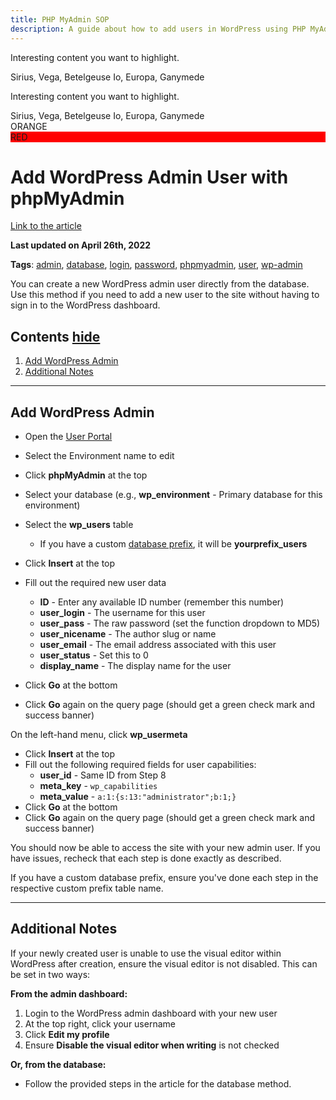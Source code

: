```yaml
---
title: PHP MyAdmin SOP
description: A guide about how to add users in WordPress using PHP MyAdmin
---
```



<Card title="Check this out">Interesting content you want to highlight.</Card>

<CardGrid>
  <Card title="Stars" icon="star">
    Sirius, Vega, Betelgeuse
  </Card>
  <Card title="Moons" icon="moon">
    Io, Europa, Ganymede
  </Card>
</CardGrid>

<Card title="Jordans card">Interesting content you want to highlight.</Card>

<CardGrid>
  <Card title="Stars" icon="star">
    Sirius, Vega, Betelgeuse
  </Card>
  <Card title="Moons" icon="moon">
    Io, Europa, Ganymede
  </Card>
</CardGrid>

<div class="jordan-card">ORANGE</div>
<div class="jordan-card" style="background-color:red;">
  RED
</div>

# **Add WordPress Admin User with phpMyAdmin**

[Link to the article](https://wpengine.com/support/add-admin-user-phpmyadmin/)

**Last updated on April 26th, 2022**

**Tags**: [admin](https://wpengine.com/support-tag/admin), [database](https://wpengine.com/support-tag/database), [login](https://wpengine.com/support-tag/login), [password](https://wpengine.com/support-tag/password), [phpmyadmin](https://wpengine.com/support-tag/phpmyadmin), [user](https://wpengine.com/support-tag/user), [wp-admin](https://wpengine.com/support-tag/wp-admin)

You can create a new WordPress admin user directly from the database. Use this method if you need to add a new user to the site without having to sign in to the WordPress dashboard.

## **Contents** [hide](https://wpengine.com/support/add-admin-user-phpmyadmin/#)

1. [Add WordPress Admin](https://wpengine.com/support/add-admin-user-phpmyadmin/#Add_WordPress_Admin)
2. [Additional Notes](https://wpengine.com/support/add-admin-user-phpmyadmin/#Additional_Notes)

---

## **Add WordPress Admin**

- Open the [User Portal](https://my.wpengine.com/sites)
- Select the Environment name to edit
- Click **phpMyAdmin** at the top

- Select your database (e.g., **wp_environment** - Primary database for this environment)
- Select the **wp_users** table
  - If you have a custom [database prefix](https://codex.wordpress.org/Creating_Tables_with_Plugins#Database_Table_Prefix), it will be **yourprefix_users**
- Click **Insert** at the top
- Fill out the required new user data
  - **ID** - Enter any available ID number (remember this number)
  - **user_login** - The username for this user
  - **user_pass** - The raw password (set the function dropdown to MD5)
  - **user_nicename** - The author slug or name
  - **user_email** - The email address associated with this user
  - **user_status** - Set this to 0
  - **display_name** - The display name for the user
- Click **Go** at the bottom
- Click **Go** again on the query page (should get a green check mark and success banner)

On the left-hand menu, click **wp_usermeta**

- Click **Insert** at the top
- Fill out the following required fields for user capabilities:
  - **user_id** - Same ID from Step 8
  - **meta_key** - `wp_capabilities`
  - **meta_value** - `a:1:{s:13:"administrator";b:1;}`
- Click **Go** at the bottom
- Click **Go** again on the query page (should get a green check mark and success banner)

You should now be able to access the site with your new admin user. If you have issues, recheck that each step is done exactly as described.

If you have a custom database prefix, ensure you've done each step in the respective custom prefix table name.

---

## **Additional Notes**

If your newly created user is unable to use the visual editor within WordPress after creation, ensure the visual editor is not disabled. This can be set in two ways:

**From the admin dashboard:**

1. Login to the WordPress admin dashboard with your new user
2. At the top right, click your username
3. Click **Edit my profile**
4. Ensure **Disable the visual editor when writing** is not checked

**Or, from the database:**

- Follow the provided steps in the article for the database method.
